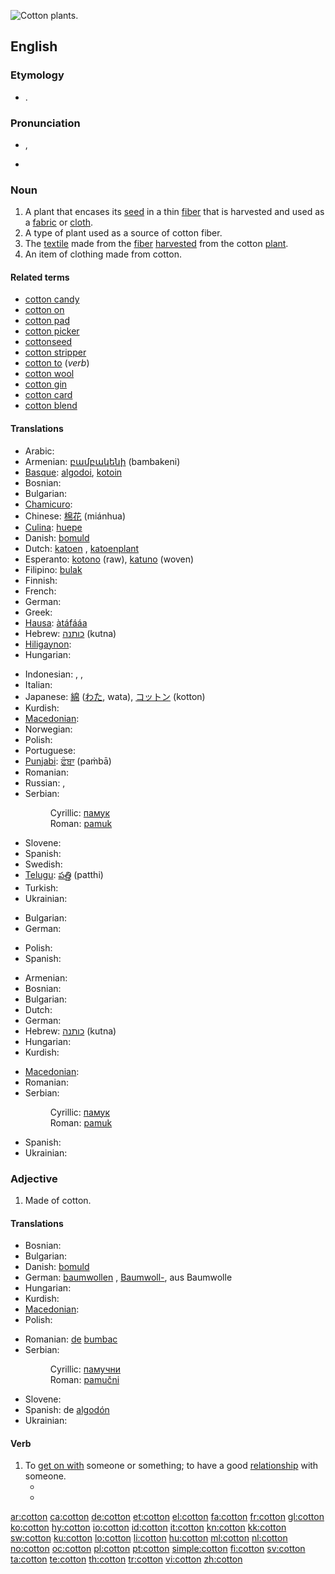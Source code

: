 [[Image:Cotton field outside Safford, Arizona.jpg|thumb|right|Cotton plants.]]
{{also|Cotton}}
==English==
{{wikipedia|cotton}}

===Etymology===
* {{etyl|ar}} {{term|قطن|sc=Arab|tr=qúţun|lang=ar}}.

===Pronunciation===
* {{a|UK}} {{IPA|/ˈkɒt.ən/}}, {{SAMPA|/"kQt.@n/}}
*: {{rhymes|ɒtən}}
* {{audio|en-us-cotton.ogg|Audio (US)}}

===Noun===
{{en-noun}}

# A plant that encases its [[seed]] in a thin [[fiber]] that is harvested and used as a [[fabric]] or [[cloth]].
# A type of plant used as a source of cotton fiber.
# The [[textile]] made from the [[fiber]] [[harvest]]ed from the cotton [[plant]].
# An item of clothing made from cotton.

====Related terms====
* [[cotton candy]]
* [[cotton on]]
* [[cotton pad]]
* [[cotton picker]]
* [[cottonseed]]
* [[cotton stripper]]
* [[cotton to]] (''verb'')
* [[cotton wool]]
* [[cotton gin]]
* [[cotton card]]
* [[cotton blend]]

====Translations====
{{trans-top|plant}}
* Arabic: {{Arab|[[قطن]]}} {{IPAchar|(quţn, qúţun)}} {{m}}
* Armenian: [[բամբակենի]] (bambakeni)
* [[Basque]]: [[algodoi]], [[kotoin]]
* Bosnian: {{t-|bs|pamuk|m}}
* Bulgarian: {{t+|bg|памук|m|tr=pamùk}}
* [[Chamicuro]]: {{tø|ccc|kijsheti}}
* Chinese: [[棉花]] (miánhua)
* [[Culina]]: [[huepe]]
* Danish: [[bomuld]]
* Dutch: [[katoen]] {{m}}, [[katoenplant]] {{m}}
* Esperanto: [[kotono]] (raw), [[katuno]] (woven)
* Filipino: [[bulak]]
* Finnish: {{t+|fi|puuvilla}}
* French: {{t+|fr|coton|m}}
* German: {{t+|de|Baumwolle|f}}
* Greek: {{t+|el|βαμβάκι|tr=bambáki}}
* [[Hausa]]: [[àtáfááa]]
* Hebrew: [[כותנה]] (kutna) {{f}}
* [[Hiligaynon]]: {{tø|hil|algodon|alt=algodón|xs=Hiligaynon}}
* Hungarian: {{t+|hu|pamut}}
{{trans-mid}}
* Indonesian: {{t+|id|kapas|xs=Indonesian}}, {{t+|id|kapuk|xs=Indonesian}}, {{t+|id|katun|xs=Indonesian}}
* Italian: {{t+|it|cotone|m}}
* Japanese: [[綿]] ([[わた]], wata), [[コットン]] (kotton)
* Kurdish: {{ku-Arab|[[لۆکه‌]]}}
* [[Macedonian]]: {{t-|mk|памук|m|tr=pámuk}}
* Norwegian: {{t+|no|bomull}}
* Polish: {{t+|pl|bawełna|f}}
* Portuguese: {{t+|pt|algodão|m}}
* [[Punjabi]]: [[ਫੰਬਾ]] (paṁbā)
* Romanian: {{t-|ro|bumbac|m}}
* Russian: {{t+|ru|хлопок|m|tr=xlópok}}, {{t+|ru|вата|f|alt=ва́та|tr=váta}}
* Serbian:
*: Cyrillic: [[памук#Serbian|памук]] {{m}}
*: Roman: [[pamuk#Serbian|pamuk]] {{m}}
* Slovene: {{t+|sl|bombaž|m}}
* Spanish: {{t+|es|algodón|m}}
* Swedish: {{t+|sv|bomull}}
* [[Telugu]]: [[పత్తి]] (patthi)
* Turkish: {{t+|tr|pamuk}}
* Ukrainian: {{t+|uk|бавовник|m|tr=bavóvnyk|xs=Ukrainian}}
{{trans-bottom}}

{{trans-top|fiber}}
* Bulgarian: {{t|bg|памучен конец}}
* German: {{t+|de|Baumwolle|f}}
{{trans-mid}}
* Polish: {{t+|pl|bawełna|f}}
* Spanish: {{t+|es|algodón|m}}
{{trans-bottom}}

{{trans-top|fabric}}
* Armenian: {{t-|hy|բամբակ|tr=bambak}}
* Bosnian: {{t-|bs|pamuk|m}}
* Bulgarian: {{t+|bg|памук|m|tr=pamùk}}
* Dutch: {{t+|nl|katoen|n}}
* German: {{t+|de|Baumwolle|f}}
* Hebrew: [[כותנה]] (kutna) {{f}}
* Hungarian: {{t+|hu|pamut}}
* Kurdish: {{ku-Arab|[[لۆکه‌]]}}
{{trans-mid}}
* [[Macedonian]]: {{t-|mk|памук|m|tr=pámuk}}
* Romanian: {{t-|ro|bumbac|n}}
* Serbian:
*: Cyrillic: [[памук#Serbian|памук]] {{m}}
*: Roman: [[pamuk#Serbian|pamuk]] {{m}}
* Spanish: {{t+|es|algodón|m}}
* Ukrainian: {{t+|uk|бавовна|f|tr=bavóvna|xs=Ukrainian}}
{{trans-bottom}}

===Adjective===
{{en-adj|-}}

# Made of cotton.

====Translations====
{{trans-top|made of cotton}}
* Bosnian: {{t-|bs|pamučni}}
* Bulgarian: {{t+|bg|памучен|tr=pamùčеn}}
* Danish: [[bomuld]]
* German: [[baumwollen]] {{qualifier|rare}}, [[Baumwoll-]], aus Baumwolle
* Hungarian: {{t+|hu|pamut}}
* Kurdish: {{ku-Arab|[[لۆکه‌]]}}
* [[Macedonian]]: {{t|mk|памучен|tr=pámučen}}
* Polish: {{t-|pl|bawełniany}}
{{trans-mid}}
* Romanian: [[de]] [[bumbac]]
* Serbian:
*: Cyrillic: [[памучни#Serbian|памучни]]
*: Roman: [[pamučni#Serbian|pamučni]]
* Slovene: {{t|sl|bombažen}}
* Spanish: de [[algodón]]
* Ukrainian: {{t|uk|бавовняний|tr=bavóvn’anyj, bavovn’ányj|xs=Ukrainian}}
{{trans-bottom}}

====Verb====
{{en-verb}}

# To [[get on with]] someone or something; to have a good [[relationship]] with someone.
#* {{quote-book |year=1873 |title=[[w:All the Year Round|All the Year Round]] |url=http://books.google.com/books?id=9jMFAAAAQAAJ |page=286 |passage=I want to tell you the Dukes, both mother and son, are '''cottoning''' to her fast enough}}
#* {{quote-news |year=2009 |author=Charles Dickens |date=March 21 |author=Farhad Manjoo |title=A Conference That Starts on Time and Stays on Schedule |work=The New York Times |url=http://gadgetwise.blogs.nytimes.com/2009/03/17/a-conference-that-starts-on-time-and-stays-on-schedule/ |passage=The conference — Mr. Allen’s first gathering, and, depending on the economic outlook, maybe his last — brought together entrepreneurs, techies, writers and even some middle managers who’ve '''cottoned''' on to his ideas.}}

[[ar:cotton]]
[[ca:cotton]]
[[de:cotton]]
[[et:cotton]]
[[el:cotton]]
[[fa:cotton]]
[[fr:cotton]]
[[gl:cotton]]
[[ko:cotton]]
[[hy:cotton]]
[[io:cotton]]
[[id:cotton]]
[[it:cotton]]
[[kn:cotton]]
[[kk:cotton]]
[[sw:cotton]]
[[ku:cotton]]
[[lo:cotton]]
[[li:cotton]]
[[hu:cotton]]
[[ml:cotton]]
[[nl:cotton]]
[[no:cotton]]
[[oc:cotton]]
[[pl:cotton]]
[[pt:cotton]]
[[simple:cotton]]
[[fi:cotton]]
[[sv:cotton]]
[[ta:cotton]]
[[te:cotton]]
[[th:cotton]]
[[tr:cotton]]
[[vi:cotton]]
[[zh:cotton]]